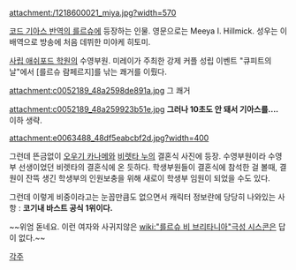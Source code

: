 attachment:/1218600021_miya.jpg?width=570

[[코드 기아스 반역의 를르슈]]에 등장하는 인물. 영문으로는 Meeya I. Hillmick. 성우는 이 배역으로 방송에 처음 데뷔한 미야케 히토미.

[[사립 애쉬포드 학원]]의 수영부원. 미레이가 주최한 강제 커플 성립 이벤트 "큐피트의 날"에서 [를르슈 람페르지]를 낚는 쾌거를 이뤘다.

attachment:c0052189_48a2598de891a.jpg
그 쾌거

attachment:c0052189_48a259923b51e.jpg
'''그러나 10초도 안 돼서 기아스를....''' 이하 생략.



attachment:e0063488_48df5eabcbf2d.jpg?width=400

그런데 뜬금없이 [[오우기 카나메]]와 [[비렛타 누]]의 결혼식 사진에 등장. 수영부원이라 수영부 선생이었던 비렛타의 결혼식에 온 듯하다. 학생부원들이 결혼식에 참석한 걸 볼때, 결원이 잔뜩 생긴 학생부의 인원보충을 위해 새로이 학생부 임원이 되었을 수도 있다.

그런데 이렇게 비중이라고는 눈꼽만큼도 없으면서 캐릭터 정보란에 당당히 나와있는 사항 : '''코기내 바스트 공식 1위이다.'''

~~위엄 돋네요. 이런 여자와 사귀지않은 [[wiki:"를르슈 비 브리타니아"극성 시스콘]]은 답이 없다.~~

[[각주]]
